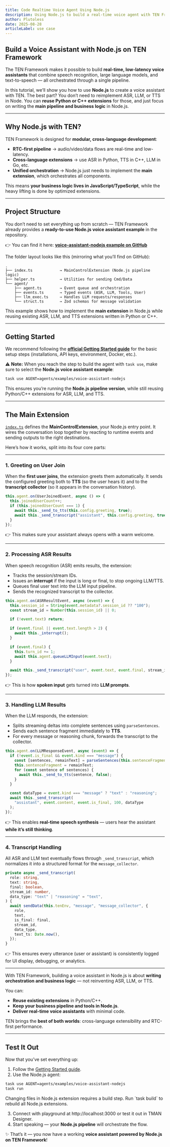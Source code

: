 ```yaml
---
title: Code Realtime Voice Agent Using Node.js
description: Using Node.js to build a real-time voice agent with TEN Framework.
author: Plutoless
date: 2025-08-28
articleLabel: use case
---
```


## Build a Voice Assistant with Node.js on TEN Framework

The TEN Framework makes it possible to build **real-time, low-latency voice assistants** that combine speech recognition, large language models, and text-to-speech — all orchestrated through a single pipeline.

In this tutorial, we’ll show you how to use **Node.js** to create a voice assistant with TEN.
The best part? You don’t need to reimplement ASR, LLM, or TTS in Node. You can **reuse Python or C++ extensions** for those, and just focus on writing the **main pipeline and business logic** in Node.js.

---

## Why Node.js with TEN?

TEN Framework is designed for **modular, cross-language development**:

* **RTC-first pipeline** → audio/video/data flows are real-time and low-latency.
* **Cross-language extensions** → use ASR in Python, TTS in C++, LLM in Go, etc.
* **Unified orchestration** → Node.js just needs to implement the **main extension**, which orchestrates all components.

This means **your business logic lives in JavaScript/TypeScript**, while the heavy lifting is done by optimized extensions.

---

## Project Structure

You don’t need to set everything up from scratch — TEN Framework already provides a **ready-to-use Node.js voice assistant example** in the repository.

👉 You can find it here: [**voice-assistant-nodejs example on GitHub**](https://github.com/TEN-framework/ten-framework/tree/main/ai_agents/agents/examples/voice-assistant-nodejs)

The folder layout looks like this (mirroring what you’ll find on GitHub):

```
.
├── index.ts            → MainControlExtension (Node.js pipeline logic)
├── helper.ts           → Utilities for sending Cmd/Data
└── agent/
    ├── agent.ts        → Event queue and orchestration
    ├── events.ts       → Typed events (ASR, LLM, Tools, User)
    ├── llm_exec.ts     → Handles LLM requests/responses
    └── struct.ts       → Zod schemas for message validation
```

This example shows how to implement the **main extension** in Node.js while reusing existing ASR, LLM, and TTS extensions written in Python or C++.

---

## Getting Started

We recommend following the [**official Getting Started guide**](https://theten.ai/docs/ten_agent/getting_started) for the basic setup steps (installations, API keys, environment, Docker, etc.).

⚠️ **Note:** When you reach the step to build the agent with `task use`, make sure to select the **Node.js voice assistant example**:

```bash
task use AGENT=agents/examples/voice-assistant-nodejs
```

This ensures you’re running the **Node.js pipeline version**, while still reusing Python/C++ extensions for ASR, LLM, and TTS.

---

## The Main Extension

[`index.ts`](./index.ts) defines the **MainControlExtension**, your Node.js entry point. It wires the conversation loop together by reacting to runtime events and sending outputs to the right destinations.

Here’s how it works, split into its four core parts:

---

### 1. Greeting on User Join

When the **first user joins**, the extension greets them automatically.
It sends the configured greeting both to **TTS** (so the user hears it) and to the **transcript collector** (so it appears in the conversation history).

```ts
this.agent.on(UserJoinedEvent, async () => {
  this.joinedUserCount++;
  if (this.joinedUserCount === 1) {
    await this._send_to_tts(this.config.greeting, true);
    await this._send_transcript("assistant", this.config.greeting, true, 100);
  }
});
```

👉 This makes sure your assistant always opens with a warm welcome.

---

### 2. Processing ASR Results

When speech recognition (ASR) emits results, the extension:

* Tracks the session/stream IDs.
* Issues an **interrupt** if the input is long or final, to stop ongoing LLM/TTS.
* Queues final user text into the LLM input pipeline.
* Sends the recognized transcript to the collector.

```ts
this.agent.on(ASRResultEvent, async (event) => {
  this.session_id = String(event.metadata?.session_id ?? "100");
  const stream_id = Number(this.session_id) || 0;

  if (!event.text) return;

  if (event.final || event.text.length > 2) {
    await this._interrupt();
  }

  if (event.final) {
    this.turn_id += 1;
    await this.agent.queueLLMInput(event.text);
  }

  await this._send_transcript("user", event.text, event.final, stream_id);
});
```

👉 This is how **spoken input** gets turned into **LLM prompts**.

---

### 3. Handling LLM Results

When the LLM responds, the extension:

* Splits streaming deltas into complete sentences using `parseSentences`.
* Sends each sentence fragment immediately to **TTS**.
* For every message or reasoning chunk, forwards the transcript to the collector.

```ts
this.agent.on(LLMResponseEvent, async (event) => {
  if (!event.is_final && event.kind === "message") {
    const [sentences, remainText] = parseSentences(this.sentenceFragment, event.delta);
    this.sentenceFragment = remainText;
    for (const sentence of sentences) {
      await this._send_to_tts(sentence, false);
    }
  }

  const dataType = event.kind === "message" ? "text" : "reasoning";
  await this._send_transcript(
    "assistant", event.content, event.is_final, 100, dataType
  );
});
```

👉 This enables **real-time speech synthesis** — users hear the assistant **while it’s still thinking**.

---

### 4. Transcript Handling

All ASR and LLM text eventually flows through `_send_transcript`, which normalizes it into a structured format for the `message_collector`.

```ts
private async _send_transcript(
  role: string,
  text: string,
  final: boolean,
  stream_id: number,
  data_type: "text" | "reasoning" = "text",
) {
  await sendData(this.tenEnv, "message", "message_collector", {
    role,
    text,
    is_final: final,
    stream_id,
    data_type,
    text_ts: Date.now(),
  });
}
```

👉 This ensures every utterance (user or assistant) is consistently logged for UI display, debugging, or analytics.

---

With TEN Framework, building a voice assistant in Node.js is about **writing orchestration and business logic** — not reinventing ASR, LLM, or TTS.

You can:

* **Reuse existing extensions** in Python/C++.
* **Keep your business pipeline and tools in Node.js**.
* **Deliver real-time voice assistants** with minimal code.

TEN brings the **best of both worlds**: cross-language extensibility and RTC-first performance.

---

## Test It Out

Now that you’ve set everything up:

1. Follow the [Getting Started guide](https://theten.ai/docs/ten_agent/getting_started).
2. Use the Node.js agent:

```bash
task use AGENT=agents/examples/voice-assistant-nodejs
task run
```
<Callout title="Node.js extension update">
  Changing files in Node.js extension requires a build step. Run `task build` to rebuild all Node.js extensions.
</Callout>

3. Connect with playground at http://localhost:3000 or test it out in TMAN Designer.
4. Start speaking — your **Node.js pipeline** will orchestrate the flow.

✨ That’s it — you now have a working **voice assistant powered by Node.js on TEN Framework**!